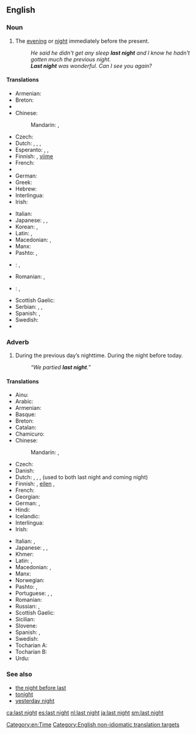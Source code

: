 ==English==
{{rft}}

===Noun===
{{en-noun|head=[[last]] [[night]]|-}}

# {{context|often|used adverbially|lang=en}} The [[evening]] or [[night]] immediately before the present.
#: ''He said he didn't get any sleep '''last night''' and I know he hadn't gotten much the previous night.''
#: '''''Last night''' was wonderful. Can I see you again?''

====Translations====
{{trans-top|previous evening or night}}
* Armenian: {{t|hy|անցած գիշեր|sc=Armn}}
* Breton: {{t|br|dec'h da noz}}
* {{trreq|bg}}
* Chinese:
*: Mandarin: {{t-|cmn|昨夜|tr=zuóyè|sc=Hani}}, {{t-|cmn|昨晚|tr=zuówǎn|sc=Hani}}
* Czech: {{t-|cs|včerejší večer}}
* Dutch: {{t|nl|gisterenavond}}, {{t|nl|gisteravond}}, {{t|nl|gisterennacht}}, {{qualifier|used to both last night and coming night}} {{t|nl|vannacht}}
* Esperanto: {{t-|eo|hieraŭ vespere}}, {{t-|eo|pasintan nokton|alt=la pasintan nokton}}, {{t-|eo|hieraŭan nokton|alt=la hieraŭan nokton}}
* Finnish: {{t-|fi|eilisilta}} {{qualifier|evening}}, [[viime#Finnish|viime]] {{t+|fi|yö}} {{qualifier|night}}
* French: {{t|fr|hier soir}}
* {{trreq|ka}}
* German: {{t|de|gestern Abend}}
* Greek: {{t+|el|εψές|n|tr=epsés|sc=Grek}}
* Hebrew: {{t+|he|אמש|tr=émesh}}
* Interlingua: {{t|ia|heri vespere}}
* Irish: {{t-|ga|aréir}}
{{trans-mid}}
* Italian: {{t|it|notte scorsa}}
* Japanese: {{t-|ja|昨晩|tr=さくばん, sakuban}}, {{t-|ja|昨夜|tr=さくや, sakuya}}, {{t-|ja|夕べ|tr=ゆうべ, yūbe}}
* Korean: {{t-|ko|지난밤|tr=jinanbam|sc=Kore}}, {{t+|ko|어젯밤|tr=eojetbam|sc=Kore}}
* Latin: {{t|la|heri vesperi}}, {{t|la|proxima nocte}}
* Macedonian: {{t-|mk|синоќа|tr=sínoḱa}}, {{t-|mk|сношти|tr=snóšti}}
* Manx: {{t-|gv|riyr}}
* Pashto: {{t+|ps|بېګا|tr=begâ}}, {{t-|ps|برای|tr=barây}}
* {{ttbc|pt}}: {{t|pt|noite passada|f}}, {{t|pt|[[noite]] [[de]] [[ontem]]|f}} <!-- was "[[noite]] [[de]] [[ontem]]" - assumed sum-of-parts; if an idiom, remove the wikilinks to the individual words. see [[User:Kephir/gadgets/xte#Translation_fixing]] -->
* Romanian: {{t-|ro|noaptea trecută|f}}, {{t-|ro|azi noapte}}
* {{ttbc|ru}}: {{t|ru|[[прошлый|прошлая]] [[ночь]]|f|sc=Cyrl}} <!-- was "[[прошлый|прошлая]] [[ночь]]" - assumed sum-of-parts; if an idiom, remove the wikilinks to the individual words. see [[User:Kephir/gadgets/xte#Translation_fixing]] -->, {{t|ru|[[вчерашний]] [[вечер]]|m|sc=Cyrl}} <!-- was "[[вчерашний]] [[вечер]]" - assumed sum-of-parts; if an idiom, remove the wikilinks to the individual words. see [[User:Kephir/gadgets/xte#Translation_fixing]] -->
* Scottish Gaelic: {{t-|gd|a-raoir}}
* Serbian: {{t|sh|sinoć}}, {{qualifier|night before last night}} {{t|sh|preksinoć}}, {{qualifier|two nights before last night}} {{t|sh|naksinoć}}
* Spanish: {{t|es|ayer por la noche}}, {{t+|es|anoche}}
* Swedish: {{t-|sv|i gårkväll}}
* {{trreq|tr}}
{{trans-bottom}}

===Adverb===
{{en-adv|head=[[last]] [[night]]|-}}

# During the previous day’s nighttime.  During the night before today.
#: ''“We partied '''last night'''.”''

====Translations====
{{trans-top|during the night before today}}
* Ainu: {{tø|ain|ウㇰラン|tr=ukran}}
* Arabic: {{t-|ar|ليلة أمس|tr=láylat 'ams|sc=Arab}}
* Armenian: {{t|hy|անցած գիշեր|sc=Armn}}
* Basque: {{t+|eu|bart}}
* Breton: {{t-|br|dec'h da noz}}
* Catalan: {{t+|ca|anit}}
* Chamicuro: {{tø|ccc|lache'ta}}
* Chinese:
*: Mandarin: {{t-|cmn|昨夜|tr=zuóyè|sc=Hani}}, {{t-|cmn|昨晚|tr=zuówǎn|sc=Hani}}
* Czech: {{t-|cs|včera večer}}
* Danish: {{t-|da|aftes|alt=i aftes}}
* Dutch: {{t+|nl|gisteravond}}, {{t+|nl|gisterenavond}}, {{t-|nl|gisterennacht}}, {{t+|nl|vannacht}} (used to both last night and coming night)
* Finnish: {{t-|fi|eilisiltana}}, [[eilen#Finnish|eilen]] {{t+|fi|illalla}} {{qualifier|evening}}, {{t-|fi|viime yönä}} {{qualifier|night}}
* French: {{t-|fr|hier soir}}
* Georgian: {{t-|ka|წუხელ|tr=cuxel|sc=Geor}}
* German: {{t-|de|gestern Abend}}, {{t-|de|gestern Nacht}}
* Hindi: {{t-|hi|कल रात|tr=kal rāt|sc=Deva}}
* Icelandic: {{t+|is|í gær}}
* Interlingua: {{t-|ia|heri vespere}}
* Irish: {{t-|ga|aréir}}
{{trans-mid}}
* Italian: {{t+|it|iernotte}}, {{t-|it|ieri notte}}
* Japanese: {{t-|ja|昨晩|tr=さくばん, sakuban}}, {{t-|ja|昨夜|tr=さくや, sakuya}}, {{t-|ja|夕べ|tr=ゆうべ, yūbe}}
* Khmer: {{t-|km|យប់មិញ|tr=yup mɨñ|sc=Khmr}}
* Latin: {{t-|la|heri vesperi}}, {{t-|la|proxima nocte}}
* Macedonian: {{t-|mk|синоќа|tr=sínoḱa}}, {{t-|mk|сношти|tr=snóšti}}
* Manx: {{t-|gv|riyr}}
* Norwegian: {{t-|no|i går kveld}}
* Pashto: {{t+|ps|بېګا|tr=begâ}}, {{t-|ps|برای|tr=barây}}
* Portuguese: {{t|pt|ontem à noite}}, {{t|pt|ontem de noite}}, {{t|pt|noite passada}}
* Romanian: {{t+|ro|aseară}}
* Russian: {{t|ru|[[прошлый|прошлой]] [[ночью]]|tr=próšloj nóč’ju|sc=Cyrl}}, {{t|ru|[[вчера]] [[вечером]]|tr=včerá véčerom|sc=Cyrl}}
* Scottish Gaelic: {{t-|gd|a-raoir}}
* Sicilian: {{t+|scn|assira}}
* Slovene: {{t-|sl|sinóči}}
* Spanish: {{t+|es|anoche}}, {{t-|es|ayer por la noche}}
* Swedish: {{t+|sv|i natt}}
* Tocharian A: {{tø|xto|nakcu}}
* Tocharian B: {{tø|txb|nekcīye}}
* Urdu: {{t-|ur|کل رات|tr=kal rāt|sc=ur-Arab}}
{{trans-bottom}}

===See also===
* [[the night before last]]
* [[tonight]]
* [[yesterday night]]

[[Category:en:Time]]
[[Category:English non-idiomatic translation targets]]

[[ca:last night]]
[[es:last night]]
[[nl:last night]]
[[ja:last night]]
[[sm:last night]]